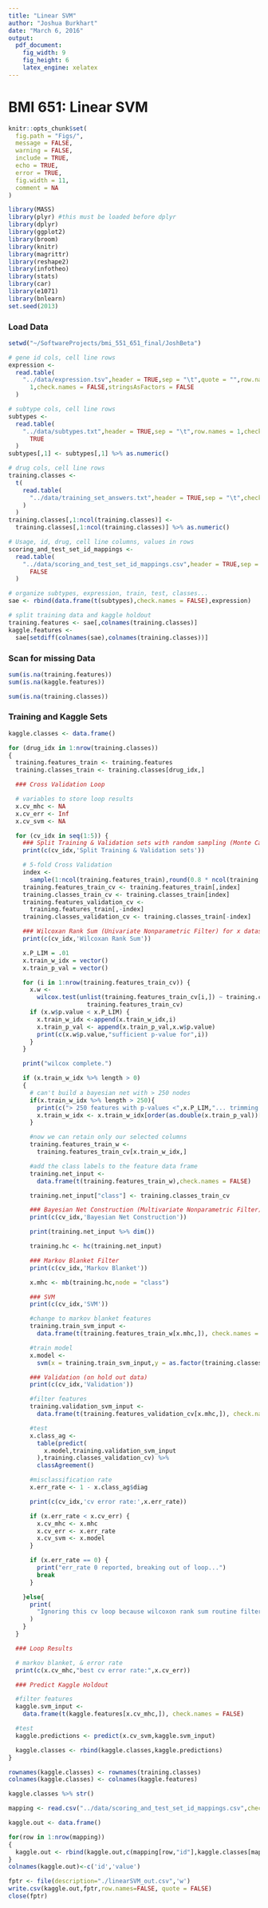 ```yaml
---
title: "Linear SVM"
author: "Joshua Burkhart"
date: "March 6, 2016"
output:
  pdf_document:
    fig_width: 9
    fig_height: 6
    latex_engine: xelatex
---
```

# BMI 651: Linear SVM

```r
knitr::opts_chunk$set(
  fig.path = "Figs/",
  message = FALSE,
  warning = FALSE,
  include = TRUE,
  echo = TRUE,
  error = TRUE,
  fig.width = 11,
  comment = NA
)
```

```r
library(MASS)
library(plyr) #this must be loaded before dplyr
library(dplyr)
library(ggplot2)
library(broom)
library(knitr)
library(magrittr)
library(reshape2)
library(infotheo)
library(stats)
library(car)
library(e1071)
library(bnlearn)
set.seed(2013)
```

### Load Data

```r
setwd("~/SoftwareProjects/bmi_551_651_final/JoshBeta")

# gene id cols, cell line rows
expression <-
  read.table(
    "../data/expression.tsv",header = TRUE,sep = "\t",quote = "",row.names =
      1,check.names = FALSE,stringsAsFactors = FALSE
  )

# subtype cols, cell line rows
subtypes <-
  read.table(
    "../data/subtypes.txt",header = TRUE,sep = "\t",row.names = 1,check.names =
      TRUE
  )
subtypes[,1] <- subtypes[,1] %>% as.numeric()

# drug cols, cell line rows
training.classes <-
  t(
    read.table(
      "../data/training_set_answers.txt",header = TRUE,sep = "\t",check.names = FALSE
    )
  )
training.classes[,1:ncol(training.classes)] <-
  training.classes[,1:ncol(training.classes)] %>% as.numeric()

# Usage, id, drug, cell line columns, values in rows
scoring_and_test_set_id_mappings <-
  read.table(
    "../data/scoring_and_test_set_id_mappings.csv",header = TRUE,sep = ",",check.names =
      FALSE
  )

# organize subtypes, expression, train, test, classes...
sae <- rbind(data.frame(t(subtypes),check.names = FALSE),expression)

# split training data and kaggle holdout
training.features <- sae[,colnames(training.classes)]
kaggle.features <-
  sae[setdiff(colnames(sae),colnames(training.classes))]
```

### Scan for missing Data

```r
sum(is.na(training.features))
sum(is.na(kaggle.features))

sum(is.na(training.classes))
```

### Training and Kaggle Sets

```r
kaggle.classes <- data.frame()

for (drug_idx in 1:nrow(training.classes))
{
  training.features_train <- training.features
  training.classes_train <- training.classes[drug_idx,]

  ### Cross Validation Loop

  # variables to store loop results
  x.cv_mhc <- NA
  x.cv_err <- Inf
  x.cv_svm <- NA

  for (cv_idx in seq(1:5)) {
    ### Split Training & Validation sets with random sampling (Monte Carlo cross validation)
    print(c(cv_idx,'Split Training & Validation sets'))

    # 5-fold Cross Validation
    index <-
      sample(1:ncol(training.features_train),round(0.8 * ncol(training.features_train)))
    training.features_train_cv <- training.features_train[,index]
    training.classes_train_cv <- training.classes_train[index]
    training.features_validation_cv <-
      training.features_train[,-index]
    training.classes_validation_cv <- training.classes_train[-index]

    ### Wilcoxan Rank Sum (Univariate Nonparametric Filter) for x dataset
    print(c(cv_idx,'Wilcoxan Rank Sum'))

    x.P_LIM = .01
    x.train_w_idx = vector()
    x.train_p_val = vector()

    for (i in 1:nrow(training.features_train_cv)) {
      x.w <-
        wilcox.test(unlist(training.features_train_cv[i,]) ~ training.classes_train_cv, data =
                      training.features_train_cv)
      if (x.w$p.value < x.P_LIM) {
        x.train_w_idx <-append(x.train_w_idx,i)
        x.train_p_val <- append(x.train_p_val,x.w$p.value)
        print(c(x.w$p.value,"sufficient p-value for",i))
      }
    }

    print("wilcox complete.")

    if (x.train_w_idx %>% length > 0)
    {
      # can't build a bayesian net with > 250 nodes
      if(x.train_w_idx %>% length > 250){
        print(c("> 250 features with p-values <",x.P_LIM,"... trimming to 250..."))
        x.train_w_idx <- x.train_w_idx[order(as.double(x.train_p_val))[1:250]]
      }

      #now we can retain only our selected columns
      training.features_train_w <-
        training.features_train_cv[x.train_w_idx,]

      #add the class labels to the feature data frame
      training.net_input <-
        data.frame(t(training.features_train_w),check.names = FALSE)

      training.net_input["class"] <- training.classes_train_cv

      ### Bayesian Net Construction (Multivariate Nonparametric Filter)
      print(c(cv_idx,'Bayesian Net Construction'))

      print(training.net_input %>% dim())

      training.hc <- hc(training.net_input)

      ### Markov Blanket Filter
      print(c(cv_idx,'Markov Blanket'))

      x.mhc <- mb(training.hc,node = "class")

      ### SVM
      print(c(cv_idx,'SVM'))

      #change to markov blanket features
      training.train_svm_input <-
        data.frame(t(training.features_train_w[x.mhc,]), check.names = FALSE)

      #train model
      x.model <-
        svm(x = training.train_svm_input,y = as.factor(training.classes_train_cv),kernel="radial")

      ### Validation (on hold out data)
      print(c(cv_idx,'Validation'))

      #filter features
      training.validation_svm_input <-
        data.frame(t(training.features_validation_cv[x.mhc,]), check.names = FALSE)

      #test
      x.class_ag <-
        table(predict(
          x.model,training.validation_svm_input
        ),training.classes_validation_cv) %>%
        classAgreement()

      #misclassification rate
      x.err_rate <- 1 - x.class_ag$diag

      print(c(cv_idx,'cv error rate:',x.err_rate))

      if (x.err_rate < x.cv_err) {
        x.cv_mhc <- x.mhc
        x.cv_err <- x.err_rate
        x.cv_svm <- x.model
      }

      if (x.err_rate == 0) {
        print("err_rate 0 reported, breaking out of loop...")
        break
      }

    }else{
      print(
        "Ignoring this cv loop because wilcoxon rank sum routine filtered all features from fold. Is the wilcoxon rank sum p-value set too low?"
      )
    }
  }

  ### Loop Results

  # markov blanket, & error rate
  print(c(x.cv_mhc,"best cv error rate:",x.cv_err))

  ### Predict Kaggle Holdout

  #filter features
  kaggle.svm_input <-
    data.frame(t(kaggle.features[x.cv_mhc,]), check.names = FALSE)

  #test
  kaggle.predictions <- predict(x.cv_svm,kaggle.svm_input)

  kaggle.classes <- rbind(kaggle.classes,kaggle.predictions)
}

rownames(kaggle.classes) <- rownames(training.classes)
colnames(kaggle.classes) <- colnames(kaggle.features)

kaggle.classes %>% str()
```

```r
mapping <- read.csv("../data/scoring_and_test_set_id_mappings.csv",check.names=FALSE)

kaggle.out <- data.frame()

for(row in 1:nrow(mapping))
{
  kaggle.out <- rbind(kaggle.out,c(mapping[row,"id"],kaggle.classes[mapping[row,"drug"],mapping[row,"cellline"]]))
}
colnames(kaggle.out)<-c('id','value')

fptr <- file(description="./linearSVM_out.csv",'w')
write.csv(kaggle.out,fptr,row.names=FALSE, quote = FALSE)
close(fptr)
```
